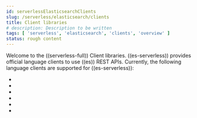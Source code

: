 ```yaml
---
id: serverlessElasticsearchClients
slug: /serverless/elasticsearch/clients
title: Client libraries
# description: Description to be written
tags: [ 'serverless', 'elasticsearch', 'clients', 'overview' ]
status: rough content
---
```



<InReview />

Welcome to the ((serverless-full)) Client libraries. ((es-serverless)) provides 
official language clients to use ((es)) REST APIs. Currently, the following 
language clients are supported for ((es-serverless)):
* <DocLink id="serverlessElasticsearchGoGettingStarted" text="Go" />
* <DocLink id="serverlessElasticsearchJavaGettingStarted" text="Java" />
* <DocLink id="serverlessElasticsearchNodejsGettingStarted" text="Node.JS" />
* <DocLink id="serverlessElasticsearchPhpGettingStarted" text="PHP" />
* <DocLink id="serverlessElasticsearchPythonGettingStarted" text="Python" />
* <DocLink id="serverlessElasticsearchRubyGettingStarted" text="Ruby" />

